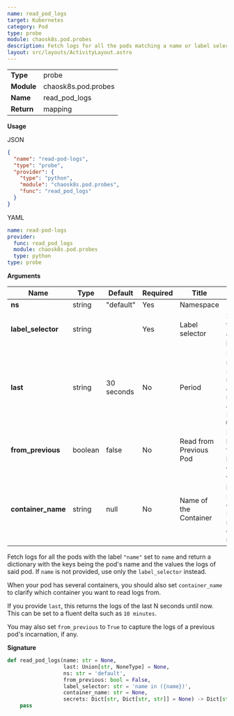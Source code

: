 ```yaml
---
name: read_pod_logs
target: Kubernetes
category: Pod
type: probe
module: chaosk8s.pod.probes
description: Fetch logs for all the pods matching a name or label selector
layout: src/layouts/ActivityLayout.astro
---
```



|            |                     |
| ---------- | ------------------- |
| **Type**   | probe               |
| **Module** | chaosk8s.pod.probes |
| **Name**   | read_pod_logs       |
| **Return** | mapping             |

**Usage**

JSON

```json
{
  "name": "read-pod-logs",
  "type": "probe",
  "provider": {
    "type": "python",
    "module": "chaosk8s.pod.probes",
    "func": "read_pod_logs"
  }
}
```

YAML

```yaml
name: read-pod-logs
provider:
  func: read_pod_logs
  module: chaosk8s.pod.probes
  type: python
type: probe
```

**Arguments**

| Name               | Type    | Default   | Required | Title                  | Description                                                                                 |
| ------------------ | ------- | --------- | -------- | ---------------------- | ------------------------------------------------------------------------------------------- |
| **ns**             | string  | "default" | Yes      | Namespace              |                                                                                             |
| **label_selector** | string  |           | Yes      | Label selector         | Selectors to target the appropriate pods                                                    |
| **last**           | string  | 30 seconds      | No       | Period                 | Either a number of seconds to read back or a string representing a period such `10 minutes` |
| **from_previous**  | boolean | false     | No       | Read from Previous Pod | Read the logs from the previous incarnation of the pod                                      |
| **container_name** | string  | null      | No       | Name of the Container  | When a pod is made of several containers, specify the name of the container to read from    |

Fetch logs for all the pods with the label `"name"` set to `name` and return a dictionary with the keys being the pod's name and the values the logs of said pod. If `name` is not provided, use only the `label_selector` instead.

When your pod has several containers, you should also set `container_name` to clarify which container you want to read logs from.

If you provide `last`, this returns the logs of the last N seconds until now. This can be set to a fluent delta such as `10 minutes`.

You may also set `from_previous` to `True` to capture the logs of a previous pod's incarnation, if any.

**Signature**

```python
def read_pod_logs(name: str = None,
                  last: Union[str, NoneType] = None,
                  ns: str = 'default',
                  from_previous: bool = False,
                  label_selector: str = 'name in ({name})',
                  container_name: str = None,
                  secrets: Dict[str, Dict[str, str]] = None) -> Dict[str, str]:
    pass
```
